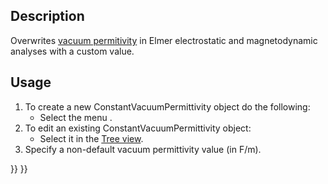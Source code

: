 <languages/>

{{Docnav
|[[FEM_ConstraintBodyHeatSource|Constraint body heat source]]
|[[FEM_MeshNetgenFromShape|FEM mesh from shape by Netgen]]
|[[FEM_Workbench|FEM]]
|IconL=FEM_ConstraintBodyHeatSource.svg
|IconR=FEM_MeshNetgenFromShape.svg
|IconC=Workbench_FEM.svg
}}

{{GuiCommandContainer|
{{GuiCommand
|Name=FEM ConstantVacuumPermittivity
|MenuLocation=Model → Overwrite Constraints → Constant vacuum permittivity
|Workbenches=[[FEM_Workbench|FEM]]
|Version=0.19
|SeeAlso=
}}
{{GuiCommandFemInfo
|Solvers=Elmer
}}
}}

==Description==

Overwrites [https://en.wikipedia.org/wiki/Vacuum_permittivity vacuum permitivity] in Elmer electrostatic and magnetodynamic analyses with a custom value.

==Usage==

# To create a new ConstantVacuumPermittivity object do the following:
#* Select the menu {{MenuCommand|Model → Overwrite Constants → [[Image:FEM_ConstantVacuumPermittivity.svg|16px]] Constant vacuum permittivity}}.
# To edit an existing ConstantVacuumPermittivity object:
#* Select it in the [[Tree_view|Tree view]].
# Specify a non-default vacuum permittivity value (in F/m).


{{Docnav
|[[FEM_ConstraintBodyHeatSource|Constraint body heat source]]
|[[FEM_MeshNetgenFromShape|FEM mesh from shape by Netgen]]
|[[FEM_Workbench|FEM]]
|IconL=FEM_ConstraintBodyHeatSource.svg
|IconR=FEM_MeshNetgenFromShape.svg
|IconC=Workbench_FEM.svg
}}

{{FEM Tools navi{{#translation:}}}}
{{Userdocnavi{{#translation:}}}}